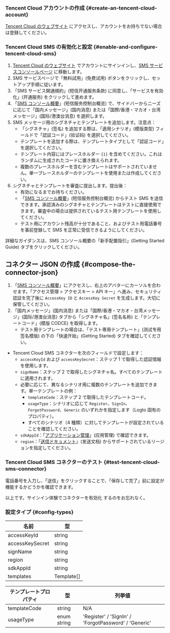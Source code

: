 ### Tencent Cloud アカウントの作成 \{#create-an-tencent-cloud-account}

[Tencent Cloud のウェブサイト](https://cloud.tencent.com/) にアクセスし、アカウントをお持ちでない場合は登録してください。

### Tencent Cloud SMS の有効化と設定 \{#enable-and-configure-tencent-cloud-sms}

1. [Tencent Cloud のウェブサイト](https://cloud.tencent.com/) でアカウントにサインインし、[SMS サービスコンソールページ](https://cloud.tencent.com/product/sms) に移動します。
2. SMS サービスページで「無料試用」(免费试用) ボタンをクリックし、セットアップ手順に従います。
3. 「SMS サービス開通規約」(短信开通服务条款) に同意し、「サービスを有効化」(开通服务) をクリックして進めます。
4. 「[SMS コンソール概要](https://console.cloud.tencent.com/smsv2)」(短信服务控制台概览) で、サイドバーからニーズに応じて「国内メッセージ」(国内消息) または「国際/香港・マカオ・台湾メッセージ」(国际/港澳台消息) を選択します。
5. SMS メッセージ用のシグネチャとテンプレートを追加します。注意点：
   - 「シグネチャ」(签名) を追加する際は、「適用シナリオ」(模版类型) フィールドで「認証コード」(验证码) を選択してください。
   - テンプレートを追加する際は、テンプレートタイプとして「認証コード」を選択してください。
   - テンプレート内容にはプレースホルダー `{1}` を含めてください。これはランダムに生成されたコードに置き換えられます。
   - 複数のプレースホルダーを含むテンプレートはサポートされていません。単一プレースホルダーのテンプレートを使用または作成してください。
6. シグネチャとテンプレートを審査に提出します。提出後：
   - 有効になるまでお待ちください。
   - 「[SMS コンソール概要](https://console.cloud.tencent.com/smsv2)」(短信服务控制台概览) からテスト SMS を送信できます。承認済みのシグネチャとテンプレートはテストに直接使用できます。審査中の場合は提供されているテスト用テンプレートを使用してください。
   - テスト用にアカウント残高が十分であること、およびテスト用電話番号を事前登録して SMS を正常に受信できるようにしてください。

詳細なガイダンスは、SMS コンソール概要の「新手配置指引」(Getting Started Guide) タブをクリックしてください。

## コネクター JSON の作成 \{#compose-the-connector-json}

1. 「[SMS コンソール概要](https://console.cloud.tencent.com/smsv2)」にアクセスし、右上のアバターにカーソルを合わせます。「アクセス管理 > アクセスキー > API キー」へ進み、セキュリティ認証を完了後に `AccessKey ID` と `AccessKey Secret` を生成します。大切に保管してください。
2. 「国内メッセージ」(国内消息) または「国際/香港・マカオ・台湾メッセージ」(国际/港澳台消息) タブから「シグネチャ名」(签名名称) と「テンプレートコード」(模版 CODCE) を取得します。
   - テスト用テンプレートの場合は、「テスト専用テンプレート」(测试专用签名模版) の下の「快速开始」(Getting Started) タブを確認してください。

- Tencent Cloud SMS コネクターを次のフィールドで設定します：
  - `accessKeyId` および `accessKeySecret`：ステップ 1 で取得した認証情報を使用します。
  - `signName`：ステップ 2 で取得したシグネチャ名。すべてのテンプレートに適用されます。
  - 必要に応じて、異なるシナリオ用に複数のテンプレートを追加できます。単一テンプレートの例：
    - `templateCode`：ステップ 2 で取得したテンプレートコード。
    - `usageType`：シナリオに応じて `Register`、`SignIn`、`ForgotPassword`、`Generic` のいずれかを指定します（Logto 固有のプロパティ）。
    - すべてのシナリオ（4 種類）に対してテンプレートが設定されていることを確認してください。
  - `sdkAppId`：「[アプリケーション管理](https://console.cloud.tencent.com/smsv2/app-manage)」(应用管理) で確認できます。
  - `region`：「[送信ドキュメント](https://cloud.tencent.com/document/api/382/52071#.E5.9C.B0.E5.9F.9F.E5.88.97.E8.A1.A8)」(发送文档) からサポートされているリージョンを指定してください。

### Tencent Cloud SMS コネクターのテスト \{#test-tencent-cloud-sms-connector}

電話番号を入力し、「送信」をクリックすることで、「保存して完了」前に設定が機能するかどうかを確認できます。

以上です。<MainSiteUrl href="/connectors/sms-connectors#enable-phone-number-sign-up-or-sign-in">サインイン体験でコネクターを有効化</MainSiteUrl> するのをお忘れなく。

### 設定タイプ \{#config-types}

| 名前            | 型         |
| --------------- | ---------- |
| accessKeyId     | string     |
| accessKeySecret | string     |
| signName        | string     |
| region          | string     |
| sdkAppId        | string     |
| templates       | Template[] |

| テンプレートプロパティ | 型          | 列挙値                                               |
| ---------------------- | ----------- | ---------------------------------------------------- |
| templateCode           | string      | N/A                                                  |
| usageType              | enum string | 'Register' / 'SignIn' / 'ForgotPassword' / 'Generic' |
